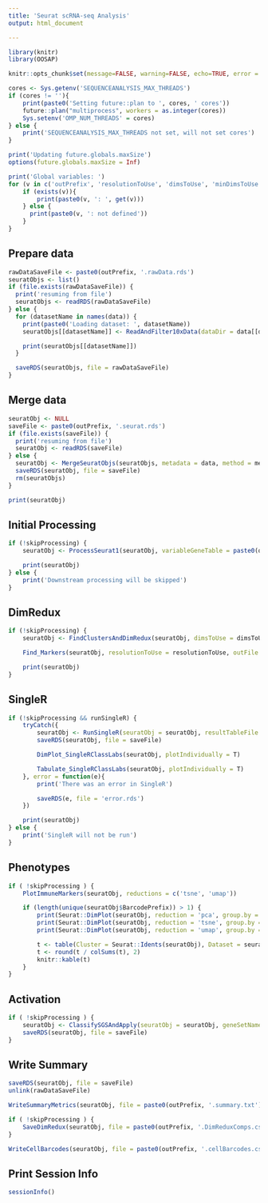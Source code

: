 ```yaml
---
title: 'Seurat scRNA-seq Analysis'
output: html_document

---
```


```r

library(knitr)
library(OOSAP)

knitr::opts_chunk$set(message=FALSE, warning=FALSE, echo=TRUE, error = FALSE)

cores <- Sys.getenv('SEQUENCEANALYSIS_MAX_THREADS')
if (cores != ''){
    print(paste0('Setting future::plan to ', cores, ' cores'))
    future::plan("multiprocess", workers = as.integer(cores))
    Sys.setenv('OMP_NUM_THREADS' = cores)
} else {
    print('SEQUENCEANALYSIS_MAX_THREADS not set, will not set cores')
}

print('Updating future.globals.maxSize')
options(future.globals.maxSize = Inf)

print('Global variables: ')
for (v in c('outPrefix', 'resolutionToUse', 'dimsToUse', 'minDimsToUse', 'doCellFilter', 'doCellCycle', 'useSCTransform', 'runSingleR', 'mergeMethod', 'skipProcessing', 'gtfFile')){
    if (exists(v)){
        print(paste0(v, ': ', get(v)))
    } else {
      print(paste0(v, ': not defined'))
    }
}

```

## Prepare data

```r

rawDataSaveFile <- paste0(outPrefix, '.rawData.rds')
seuratObjs <- list()
if (file.exists(rawDataSaveFile)) {
  print('resuming from file')
  seuratObjs <- readRDS(rawDataSaveFile)
} else {
  for (datasetName in names(data)) {
    print(paste0('Loading dataset: ', datasetName))
    seuratObjs[[datasetName]] <- ReadAndFilter10xData(dataDir = data[[datasetName]], datasetName = datasetName, gtfFile = gtfFile)

    print(seuratObjs[[datasetName]])
  }

  saveRDS(seuratObjs, file = rawDataSaveFile)
}

```

## Merge data

```r

seuratObj <- NULL
saveFile <- paste0(outPrefix, '.seurat.rds')
if (file.exists(saveFile)) {
  print('resuming from file')
  seuratObj <- readRDS(saveFile)
} else {
  seuratObj <- MergeSeuratObjs(seuratObjs, metadata = data, method = mergeMethod)
  saveRDS(seuratObj, file = saveFile)
  rm(seuratObjs)
}

print(seuratObj)

```

## Initial Processing

```r

if (!skipProcessing) {
    seuratObj <- ProcessSeurat1(seuratObj, variableGeneTable = paste0(outPrefix, '.variableGenes.txt'), doCellFilter = doCellFilter, doCellCycle = doCellCycle, useSCTransform = useSCTransform, saveFile = saveFile)

    print(seuratObj)
} else {
    print('Downstream processing will be skipped')
}

```

## DimRedux

```r

if (!skipProcessing) {
    seuratObj <- FindClustersAndDimRedux(seuratObj, dimsToUse = dimsToUse, minDimsToUse = minDimsToUse, saveFile = saveFile)

    Find_Markers(seuratObj, resolutionToUse = resolutionToUse, outFile = paste0(outPrefix, '.markers.txt'), saveFileMarkers = paste0(outPrefix, '.markers.rds'))

    print(seuratObj)
}

```

## SingleR

```r

if (!skipProcessing && runSingleR) {
    tryCatch({
        seuratObj <- RunSingleR(seuratObj = seuratObj, resultTableFile = paste0(outPrefix, '.singleR.txt'))
        saveRDS(seuratObj, file = saveFile)

        DimPlot_SingleRClassLabs(seuratObj, plotIndividually = T)

        Tabulate_SingleRClassLabs(seuratObj, plotIndividually = T)
    }, error = function(e){
        print('There was an error in SingleR')

        saveRDS(e, file = 'error.rds')
    })

    print(seuratObj)
} else {
    print('SingleR will not be run')
}

```

## Phenotypes

```r

if ( !skipProcessing ) {
    PlotImmuneMarkers(seuratObj, reductions = c('tsne', 'umap'))

    if (length(unique(seuratObj$BarcodePrefix)) > 1) {
        print(Seurat::DimPlot(seuratObj, reduction = 'pca', group.by = 'BarcodePrefix', label = T))
        print(Seurat::DimPlot(seuratObj, reduction = 'tsne', group.by = 'BarcodePrefix', label = T))
        print(Seurat::DimPlot(seuratObj, reduction = 'umap', group.by = 'BarcodePrefix', label = T))

        t <- table(Cluster = Seurat::Idents(seuratObj), Dataset = seuratObj$BarcodePrefix)
        t <- round(t / colSums(t), 2)
        knitr::kable(t)
    }
}

```

## Activation

```r

if ( !skipProcessing ) {
    seuratObj <- ClassifySGSAndApply(seuratObj = seuratObj, geneSetName = 'HighlyActivated', geneList = OOSAP::Phenotyping_GeneList()$HighlyActivated, positivityThreshold = 0.5, saveFilePath = paste0(outPrefix, '.ha.txt'))
    saveRDS(seuratObj, file = saveFile)
}

```

## Write Summary

```r

saveRDS(seuratObj, file = saveFile)
unlink(rawDataSaveFile)

WriteSummaryMetrics(seuratObj, file = paste0(outPrefix, '.summary.txt'))

if ( !skipProcessing ) {
    SaveDimRedux(seuratObj, file = paste0(outPrefix, '.DimReduxComps.csv'))
}

WriteCellBarcodes(seuratObj, file = paste0(outPrefix, '.cellBarcodes.csv'))

```

## Print Session Info

```r

sessionInfo()

```


